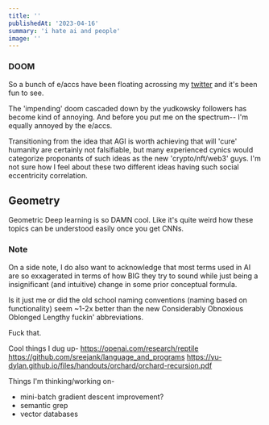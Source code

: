 ```yaml
---
title: ''
publishedAt: '2023-04-16'
summary: 'i hate ai and people'
image: ''
---
```


### DOOM

So a bunch of e/accs have been floating acrossing my [twitter](https://twitter.com/tyepduser) 
and it's been fun to see.

The 'impending' doom cascaded down by the yudkowsky followers has become kind of annoying. And before you 
put me on the spectrum-- I'm equally annoyed by the e/accs.

Transitioning from the idea that AGI is worth achieving that will 'cure' humanity are 
certainly not falsifiable, but many experienced cynics would categorize proponants of such ideas 
as the new 'crypto/nft/web3' guys. I'm not sure how I feel about these two different ideas having such 
social eccentricity correlation.

## Geometry

Geometric Deep learning is so DAMN cool. Like it's quite weird how these topics can be understood easily 
once you get CNNs.

### Note
On a side note, I do also want to acknowledge that most terms used in AI are so exxagerated in terms of 
how BIG they try to sound while just being a insignificant (and intuitive) change in some prior conceptual formula.

Is it just me or did the old school naming conventions (naming based on functionality) seem ~1-2x better than the new 
Considerably Obnoxious Oblonged Lengthy fuckin' abbreviations.

Fuck that.

Cool things I dug up-
https://openai.com/research/reptile
https://github.com/sreejank/language_and_programs
https://yu-dylan.github.io/files/handouts/orchard/orchard-recursion.pdf


Things I'm thinking/working on-
- mini-batch gradient descent improvement?
- semantic grep
- vector databases
